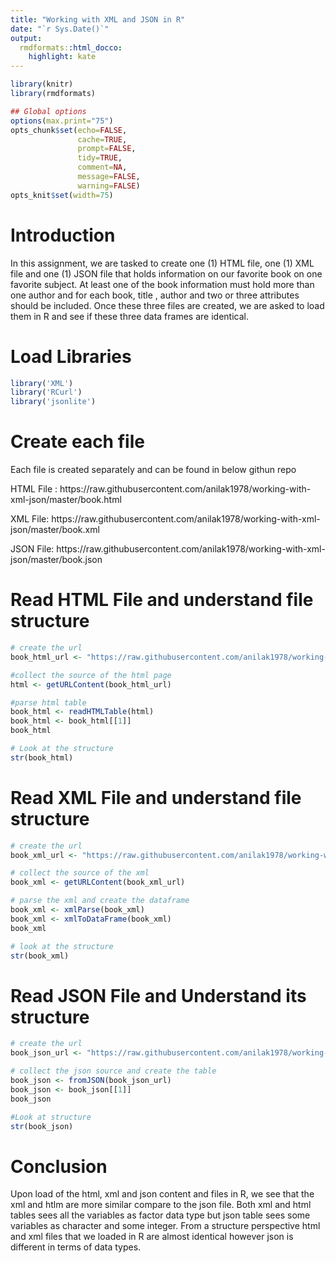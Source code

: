 ```yaml
---
title: "Working with XML and JSON in R"
date: "`r Sys.Date()`"
output:
  rmdformats::html_docco:
    highlight: kate
---
```



```r
library(knitr)
library(rmdformats)

## Global options
options(max.print="75")
opts_chunk$set(echo=FALSE,
               cache=TRUE,
               prompt=FALSE,
               tidy=TRUE,
               comment=NA,
               message=FALSE,
               warning=FALSE)
opts_knit$set(width=75)
```

# Introduction

In this assignment, we are tasked to create one (1) HTML file, one (1) XML file and one (1) JSON file that holds information on our favorite book on one favorite subject. At least one of the book information must hold more than one author and for each book, title , author and two or three attributes should be included. Once these three files are created, we are asked to load them in R and see if these three data frames are identical. 

# Load Libraries

```r

library('XML')
library('RCurl')
library('jsonlite')


```

# Create each file

Each file is created separately and can be found in below githun repo

HTML File : https://raw.githubusercontent.com/anilak1978/working-with-xml-json/master/book.html

XML File: https://raw.githubusercontent.com/anilak1978/working-with-xml-json/master/book.xml

JSON File: https://raw.githubusercontent.com/anilak1978/working-with-xml-json/master/book.json

# Read HTML File and understand file structure

```r
# create the url
book_html_url <- "https://raw.githubusercontent.com/anilak1978/working-with-xml-json/master/book.html"

#collect the source of the html page
html <- getURLContent(book_html_url)

#parse html table
book_html <- readHTMLTable(html)
book_html <- book_html[[1]]
book_html

```

```r
# Look at the structure
str(book_html)

```



# Read XML File and understand file structure


```r
# create the url
book_xml_url <- "https://raw.githubusercontent.com/anilak1978/working-with-xml-json/master/book.xml"

# collect the source of the xml 
book_xml <- getURLContent(book_xml_url)

# parse the xml and create the dataframe 
book_xml <- xmlParse(book_xml)
book_xml <- xmlToDataFrame(book_xml)
book_xml

```

```r
# look at the structure
str(book_xml)

```

# Read JSON File and Understand its structure

```r

# create the url
book_json_url <- "https://raw.githubusercontent.com/anilak1978/working-with-xml-json/master/book.json"

# collect the json source and create the table
book_json <- fromJSON(book_json_url)
book_json <- book_json[[1]]
book_json


```

```r
#Look at structure
str(book_json)


```

# Conclusion 

Upon load of the html, xml and json content and files in R, we see that the xml and htlm are more similar compare to the json file. Both xml and html tables sees all the variables as factor data type but json table sees some variables as character and some integer. From a structure perspective html and xml files that we loaded in R are almost identical however json is different in terms of data types. 



